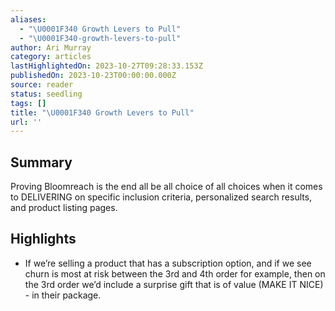 ```yaml
---
aliases:
  - "\U0001F340 Growth Levers to Pull"
  - "\U0001F340-growth-levers-to-pull"
author: Ari Murray
category: articles
lastHighlightedOn: 2023-10-27T09:28:33.153Z
publishedOn: 2023-10-23T00:00:00.000Z
source: reader
status: seedling
tags: []
title: "\U0001F340 Growth Levers to Pull"
url: ''
---
```

## Summary

Proving Bloomreach is the end all be all choice of all choices when it comes to DELIVERING on specific inclusion criteria, personalized search results, and product listing pages.

## Highlights

- If we’re selling a product that has a subscription option, and if we see churn is most at risk between the 3rd and 4th order for example, then on the 3rd order we’d include a surprise gift that is of value (MAKE IT NICE) - in their package.
